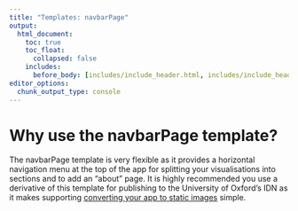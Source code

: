 ```yaml
---
title: "Templates: navbarPage"
output:
  html_document:
    toc: true
    toc_float:
      collapsed: false
    includes:
      before_body: [includes/include_header.html, includes/include_header_navpage.html]
editor_options: 
  chunk_output_type: console
---
```


# Why use the navbarPage template?

The navbarPage template is very flexible as it provides a horizontal navigation menu at the top of the app for splitting your visualisations into sections and to add an "about" page. It is highly recommended you use a derivative of this template for publishing to the University of Oxford's IDN as it makes supporting [converting your app to static images](idn_info.html#static-image) simple.

